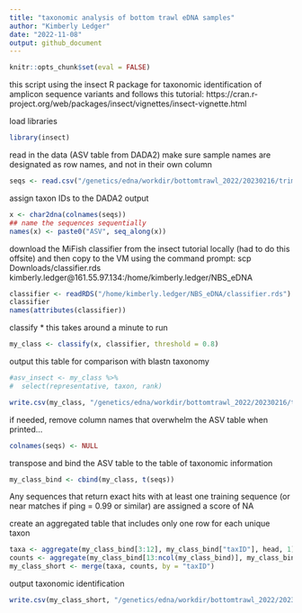 ```yaml
---
title: "taxonomic analysis of bottom trawl eDNA samples"
author: "Kimberly Ledger"
date: "2022-11-08"
output: github_document
---
```


```r
knitr::opts_chunk$set(eval = FALSE)
```

this script using the insect R package for taxonomic identification of amplicon sequence variants and follows this tutorial: https://cran.r-project.org/web/packages/insect/vignettes/insect-vignette.html

load libraries
```r
library(insect)
```

read in the data (ASV table from DADA2)
make sure sample names are designated as row names, and not in their own column 
```r
seqs <- read.csv("/genetics/edna/workdir/bottomtrawl_2022/20230216/trimmed/filtered/outputs/seqtab.csv", row.names = 1)
```

assign taxon IDs to the DADA2 output
```r
x <- char2dna(colnames(seqs))
## name the sequences sequentially
names(x) <- paste0("ASV", seq_along(x))
```

download the MiFish classifier from the insect tutorial locally (had to do this offsite) and then copy to the VM using the command prompt:  scp Downloads/classifier.rds kimberly.ledger@161.55.97.134:/home/kimberly.ledger/NBS_eDNA 
```r
classifier <- readRDS("/home/kimberly.ledger/NBS_eDNA/classifier.rds")
classifier
names(attributes(classifier))
```

classify 
* this takes around a minute to run 
```r
my_class <- classify(x, classifier, threshold = 0.8)
```


output this table for comparison with blastn taxonomy 
```r
#asv_insect <- my_class %>%
#  select(representative, taxon, rank)

write.csv(my_class, "/genetics/edna/workdir/bottomtrawl_2022/20230216/trimmed/filtered/outputs/asv_taxonomy_insect.csv")
```



if needed, remove column names that overwhelm the ASV table when printed... 
```r
colnames(seqs) <- NULL
```

transpose and bind the ASV table to the table of taxonomic information
```r
my_class_bind <- cbind(my_class, t(seqs))
```

Any sequences that return exact hits with at least one training sequence (or near matches if ping = 0.99 or similar) are assigned a score of NA

create an aggregated table that includes only one row for each unique taxon
```r
taxa <- aggregate(my_class_bind[3:12], my_class_bind["taxID"], head, 1)
counts <- aggregate(my_class_bind[13:ncol(my_class_bind)], my_class_bind["taxID"], sum)
my_class_short <- merge(taxa, counts, by = "taxID")
```

output taxonomic identification 
```r
write.csv(my_class_short, "/genetics/edna/workdir/bottomtrawl_2022/20230216/trimmed/filtered/outputs/taxon_table.csv")
```


